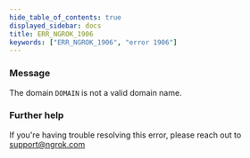 ```yaml
---
hide_table_of_contents: true
displayed_sidebar: docs
title: ERR_NGROK_1906
keywords: ["ERR_NGROK_1906", "error 1906"]
---
```


### Message

The domain `DOMAIN` is not a valid domain name.

### Further help

If you're having trouble resolving this error, please reach out to [support@ngrok.com](mailto:support@ngrok.com?subject=Help%20with%20ERR_NGROK_1906)
